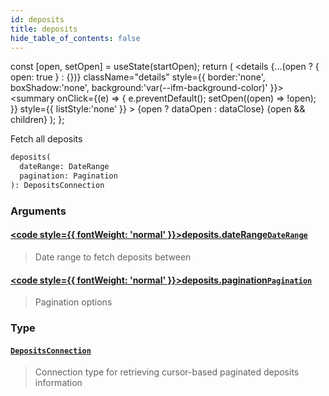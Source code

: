 ```yaml
---
id: deposits
title: deposits
hide_table_of_contents: false
---
```







  const [open, setOpen] = useState(startOpen);
  return (
    <details {...(open ? { open: true } : {})} className="details" style={{ border:'none', boxShadow:'none', background:'var(--ifm-background-color)' }}>
      <summary
        onClick={(e) => {
          e.preventDefault();
          setOpen((open) => !open);
        }}
        style={{ listStyle:'none' }}
      >
      {open ? dataOpen : dataClose}
      </summary>
      {open && children}
    </details>
  );
};




Fetch all deposits


```graphql
deposits(
  dateRange: DateRange
  pagination: Pagination
): DepositsConnection
```


### Arguments

#### [<code style={{ fontWeight: 'normal' }}>deposits.<b>dateRange</b></code>](#)<Bullet />[`DateRange`](/testnet/api/graphql/inputs/date-range) <Badge class="secondary" text="input"/>
> Date range to fetch deposits between
> 

#### [<code style={{ fontWeight: 'normal' }}>deposits.<b>pagination</b></code>](#)<Bullet />[`Pagination`](/testnet/api/graphql/inputs/pagination) <Badge class="secondary" text="input"/>
> Pagination options
> 

### Type

#### [`DepositsConnection`](/testnet/api/graphql/objects/deposits-connection) <Badge class="secondary" text="object"/>
> Connection type for retrieving cursor-based paginated deposits information
> 



